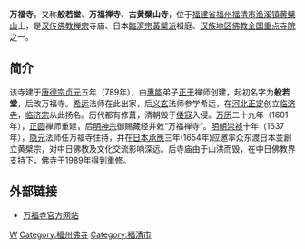 '''万福寺'''，又称'''般若堂'''、'''万福禅寺'''、'''古黄檗山寺'''，位于[[福建省|福建省]][[福州|福州]][[福清市|福清市]][[渔溪镇_(福清市)|渔溪镇]][[黄檗山|黄檗山]]上，是[[汉传佛教|汉传佛教]][[禅宗|禅宗]]寺庙、日本[[黄檗宗|臨濟宗黃檗派]]祖庭、[[汉族地区佛教全国重点寺院|汉族地区佛教全国重点寺院]]之一。

== 简介 ==
该寺建于[[唐德宗|唐德宗]][[貞元_(唐朝)|贞元]]五年（789年），由[[惠能|惠能]]弟子[[正干|正干]]禅师创建，起初名字为'''般若堂'''，后改万福寺。[[希运|希运]]法师在此出家，后[[义玄|义玄]]法师参学希运，在[[河北|河北]][[正定|正定]]创立[[临济寺|临济寺]]，[[临济宗|临济宗]]从此扬名。历代都有修葺，清朝毁于[[倭寇|倭寇]]入侵。[[万历|万历]]二十九年（1601年），[[正圆|正圆]]禅师重建，后[[明神宗|明神宗]]御赐藏经并敕“万福禅寺”。[[明朝|明朝]][[崇祯|崇祯]]十年（1637年），[[隐元|隐元]]法师任万福寺住持，并在[[日本|日本]][[承應|承應]]三年(1654年)应邀率众东渡日本並創立黄檗宗，对中日佛教及文化交流影响深远。后寺庙由于山洪而毁，在中日佛教界支持下，佛寺于1989年得到重修。

==外部链接==
*[https://web.archive.org/web/20100127135459/http://www.wanfusi.org/ 万福寺官方网站]

{{China-buddhism-temple}}
[[Category:汉族地区佛教全国重点寺院|W]]
[[Category:福州佛寺|Category:福州佛寺]]
[[Category:福清市|Category:福清市]]